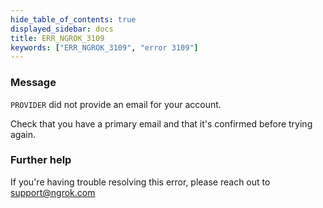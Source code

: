 ```yaml
---
hide_table_of_contents: true
displayed_sidebar: docs
title: ERR_NGROK_3109
keywords: ["ERR_NGROK_3109", "error 3109"]
---
```


### Message

`PROVIDER` did not provide an email for your account.

Check that you have a primary email and that it's confirmed before trying again.

### Further help

If you're having trouble resolving this error, please reach out to [support@ngrok.com](mailto:support@ngrok.com?subject=Help%20with%20ERR_NGROK_3109)
